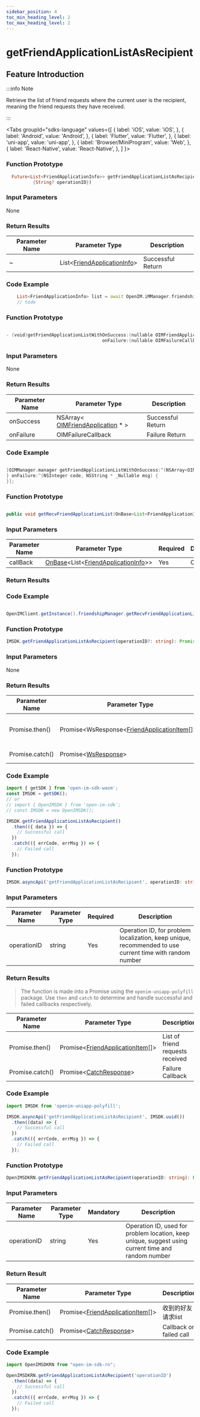 ```yaml
---
sidebar_position: 4
toc_min_heading_level: 2
toc_max_heading_level: 2
---
```


# getFriendApplicationListAsRecipient

## Feature Introduction

:::info Note

Retrieve the list of friend requests where the current user is the recipient, meaning the friend requests they have received.

:::

<Tabs
groupId="sdks-language"
values={[
{ label: 'iOS', value: 'iOS', },
{ label: 'Android', value: 'Android', },
{ label: 'Flutter', value: 'Flutter', },
{ label: 'uni-app', value: 'uni-app', },
{ label: 'Browser/MiniProgram', value: 'Web', },
{ label: 'React-Native', value: 'React-Native', },
]
}>

<TabItem value="Flutter">

### Function Prototype

```dart showLineNumbers
  Future<List<FriendApplicationInfo>> getFriendApplicationListAsRecipient(
          {String? operationID})
```

### Input Parameters

None

### Return Results

| Parameter Name | Parameter Type                                                          | Description      |
| -------------- | ----------------------------------------------------------------------- | ---------------- |
| ~              | List<[FriendApplicationInfo](/class/friend/friendApplication.mdx)> | Successful Return |

### Code Example

```dart showLineNumbers
    List<FriendApplicationInfo> list = await OpenIM.iMManager.friendshipManager.getFriendApplicationListAsRecipient();
    // todo
```

</TabItem>

<TabItem value="iOS">

### Function Prototype

```swift showLineNumbers

- (void)getFriendApplicationListWithOnSuccess:(nullable OIMFriendApplicationsCallback)onSuccess
                                    onFailure:(nullable OIMFailureCallback)onFailure;

```

### Input Parameters

None

### Return Results

| Parameter Name | Parameter Type                                                                   | Description      |
| -------------- | -------------------------------------------------------------------------------- | ---------------- |
| onSuccess      | NSArray< [OIMFriendApplication](/class/friend/friendApplication.mdx) \* > | Successful Return |
| onFailure      | OIMFailureCallback                                                           | Failure Return   |

### Code Example

```swift showLineNumbers

[OIMManager.manager getFriendApplicationListWithOnSuccess:^(NSArray<OIMFriendApplication *> * _Nullable friendApplications) {
} onFailure:^(NSInteger code, NSString * _Nullable msg) {
}];

```

</TabItem>

<TabItem value="Android">

### Function Prototype

```java showLineNumbers

public void getRecvFriendApplicationList(OnBase<List<FriendApplicationInfo>> callBack)

```

### Input Parameters

| Parameter Name | Parameter Type                                                                                            | Required | Description |
| -------------- | --------------------------------------------------------------------------------------------------------- | -------- | ----------- |
| callBack       | [OnBase](/callback/onBase.mdx)<List<[FriendApplicationInfo](/class/friend/friendApplication.mdx)>> | Yes      | Callback    |

### Return Results

### Code Example

```java showLineNumbers

OpenIMClient.getInstance().friendshipManager.getRecvFriendApplicationList(new OnBase<List<FriendApplicationInfo>>(){...})

```

</TabItem>

<TabItem value="Web">

### Function Prototype

```ts showLineNumbers
IMSDK.getFriendApplicationListAsRecipient(operationID?: string): Promise<WsResponse<FriendApplication[]>>
```

### Input Parameters

None

### Return Results

| Parameter Name  | Parameter Type                                                                      | Description           |
| --------------- | ----------------------------------------------------------------------------------- | ---------------------- |
| Promise.then()  | Promise<WsResponse<[FriendApplicationItem](/class/friend/friendApplication.mdx)[]>\> | List of friend requests received |
| Promise.catch() | Promise<[WsResponse](/class/response.mdx)\>                                          | Failure Callback      |

### Code Example

```js showLineNumbers
import { getSDK } from 'open-im-sdk-wasm';
const IMSDK = getSDK();
// or
// import { OpenIMSDK } from 'open-im-sdk';
// const IMSDK = new OpenIMSDK();

IMSDK.getFriendApplicationListAsRecipient()
  .then(({ data }) => {
    // Successful call
  })
  .catch(({ errCode, errMsg }) => {
    // Failed call
  });
```

</TabItem>

<TabItem value="uni-app">

### Function Prototype

```ts showLineNumbers
IMSDK.asyncApi('getFriendApplicationListAsRecipient', operationID: string): Promise<FriendApplication[]>
```

### Input Parameters

| Parameter Name | Parameter Type | Required | Description                                                |
| -------------- | -------------- | -------- | ---------------------------------------------------------- |
| operationID    | string         | Yes      | Operation ID, for problem localization, keep unique, recommended to use current time with random number |

### Return Results

> The function is made into a Promise using the `openim-uniapp-polyfill` package. Use `then` and `catch` to determine and handle successful and failed callbacks respectively.

| Parameter Name  | Parameter Type                                                                    | Description           |
| --------------- | --------------------------------------------------------------------------------- | ---------------------- |
| Promise.then()  | Promise<[FriendApplicationItem](/class/friend/friendApplication.mdx)[]\> | List of friend requests received |
| Promise.catch() | Promise<[CatchResponse](/class/response.mdx)\>                             | Failure Callback      |

### Code Example

```js showLineNumbers
import IMSDK from 'openim-uniapp-polyfill';

IMSDK.asyncApi('getFriendApplicationListAsRecipient', IMSDK.uuid())
  .then((data) => {
    // Successful call
  })
  .catch(({ errCode, errMsg }) => {
    // Failed call
  });
```

</TabItem>
<TabItem value="React-Native">

### Function Prototype

```ts showLineNumbers
OpenIMSDKRN.getFriendApplicationListAsRecipient(operationID: string): Promise<FriendApplication[]>
```

### Input Parameters

| Parameter Name    | Parameter Type | Mandatory | Description                                                   |
| ----------- | -------- | -------- | ------------------------------------------------------- |
| operationID | string   | Yes       | Operation ID, used for problem location, keep unique, suggest using current time and random number |

### Return Result

| Parameter Name        | Parameter Type                                                                          | Description              |
| --------------- | --------------------------------------------------------------------------------- | ------------------ |
| Promise.then()  | Promise<[FriendApplicationItem](/class/friend/friendApplication.mdx)[]\> | 收到的好友请求list |
| Promise.catch() | Promise<[CatchResponse](/class/response.mdx)\>                           | Callback on failed call       |

### Code Example

```js showLineNumbers
import OpenIMSDKRN from "open-im-sdk-rn";

OpenIMSDKRN.getFriendApplicationListAsRecipient('operationID')
  .then((data) => {
    // Successful call
  })
  .catch(({ errCode, errMsg }) => {
    // Failed call
  });
```

</TabItem>
</Tabs>